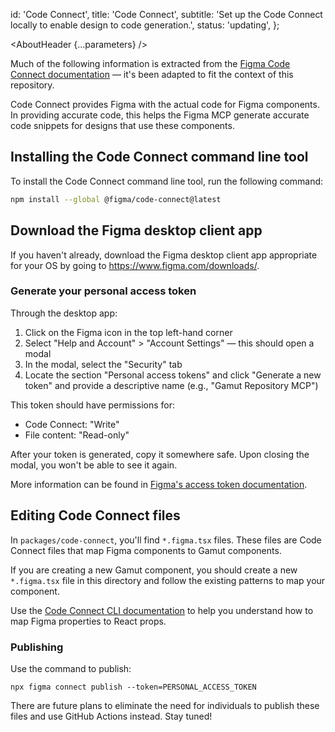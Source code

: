 

  id: 'Code Connect',
  title: 'Code Connect',
  subtitle:
    'Set up the Code Connect locally to enable design to code generation.',
  status: 'updating',
};

<Meta title="Meta/MCP/Code Connect" />

<AboutHeader {...parameters} />

<Callout text="Code connect files, `*.figma.tsx` files are already created for Gamut components, you should NOT need the CLI to help generate these files." />

Much of the following information is extracted from the [Figma Code Connect documentation](https://www.figma.com/code-connect-docs/) — it's been adapted to fit the context of this repository.

Code Connect provides Figma with the actual code for Figma components. In providing accurate code, this helps the Figma MCP generate accurate code snippets for designs that use these components.

## Installing the Code Connect command line tool

To install the Code Connect command line tool, run the following command:

```bash
npm install --global @figma/code-connect@latest
```

## Download the Figma desktop client app

If you haven't already, download the Figma desktop client app appropriate for your OS by going to https://www.figma.com/downloads/.

### Generate your personal access token

Through the desktop app:

1. Click on the Figma icon in the top left-hand corner
2. Select "Help and Account" > "Account Settings" — this should open a modal
3. In the modal, select the "Security" tab
4. Locate the section "Personal access tokens" and click "Generate a new token" and provide a descriptive name (e.g., "Gamut Repository MCP")

This token should have permissions for:

- Code Connect: "Write"
- File content: "Read-only"

After your token is generated, copy it somewhere safe. Upon closing the modal, you won't be able to see it again.

More information can be found in [Figma's access token documentation](https://help.figma.com/hc/en-us/articles/8085703771159-Manage-personal-access-tokens).

## Editing Code Connect files

In `packages/code-connect`, you'll find `*.figma.tsx` files. These files are Code Connect files that map Figma components to Gamut components.

If you are creating a new Gamut component, you should create a new `*.figma.tsx` file in this directory and follow the existing patterns to map your component.

Use the [Code Connect CLI documentation](https://www.figma.com/code-connect-docs/) to help you understand how to map Figma properties to React props.

### Publishing

<Callout text="The publish command will publish ALL of the *.figma.tsx files in the packages/code-connect directory to Figma. There is currently no way to publish individual files. So use your discretion and communicate with team members before publishing." />

Use the command to publish:

```
npx figma connect publish --token=PERSONAL_ACCESS_TOKEN
```

There are future plans to eliminate the need for individuals to publish these files and use GitHub Actions instead. Stay tuned!
